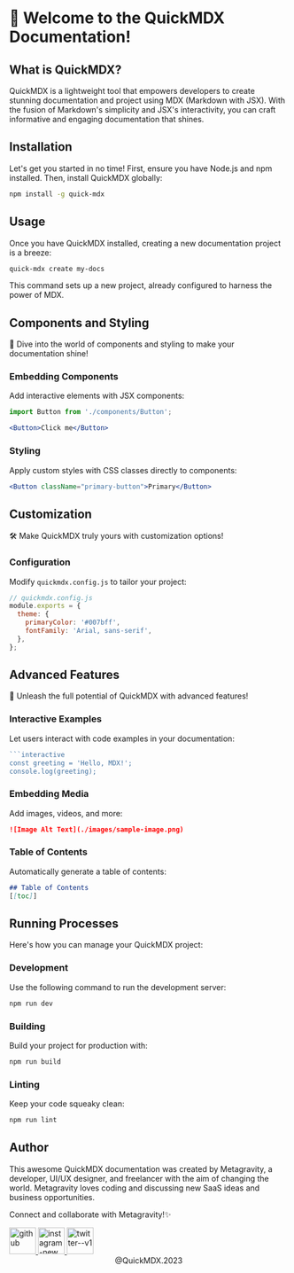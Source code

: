 # 🚀 Welcome to the QuickMDX Documentation! 

## What is QuickMDX?

QuickMDX is a lightweight tool that empowers developers to create stunning documentation and project using MDX (Markdown with JSX). With the fusion of Markdown's simplicity and JSX's interactivity, you can craft informative and engaging documentation that shines.

## Installation

Let's get you started in no time! First, ensure you have Node.js and npm installed. Then, install QuickMDX globally:

```bash
npm install -g quick-mdx
```

## Usage

Once you have QuickMDX installed, creating a new documentation project is a breeze:

```bash
quick-mdx create my-docs
```

This command sets up a new project, already configured to harness the power of MDX.

## Components and Styling

🎨 Dive into the world of components and styling to make your documentation shine!

### Embedding Components

Add interactive elements with JSX components:

```jsx
import Button from './components/Button';

<Button>Click me</Button>
```

### Styling

Apply custom styles with CSS classes directly to components:

```jsx
<Button className="primary-button">Primary</Button>
```

## Customization

🛠️ Make QuickMDX truly yours with customization options!

### Configuration

Modify `quickmdx.config.js` to tailor your project:

```javascript
// quickmdx.config.js
module.exports = {
  theme: {
    primaryColor: '#007bff',
    fontFamily: 'Arial, sans-serif',
  },
};
```

## Advanced Features

🚀 Unleash the full potential of QuickMDX with advanced features!

### Interactive Examples

Let users interact with code examples in your documentation:

```jsx
```interactive
const greeting = 'Hello, MDX!';
console.log(greeting);
```

### Embedding Media

Add images, videos, and more:

```markdown
![Image Alt Text](./images/sample-image.png)
```

### Table of Contents

Automatically generate a table of contents:

```markdown
## Table of Contents
[[toc]]
```

## Running Processes

Here's how you can manage your QuickMDX project:

### Development

Use the following command to run the development server:

```bash
npm run dev
```

### Building

Build your project for production with:

```bash
npm run build
```

### Linting

Keep your code squeaky clean:

```bash
npm run lint
```

## Author

This awesome QuickMDX documentation was created by Metagravity, a developer, UI/UX designer, and freelancer with the aim of changing the world. Metagravity loves coding and discussing new SaaS ideas and business opportunities.

Connect and collaborate with Metagravity!✨

<div class="centered-container">
<a href="https://github.com/meta-gravity">
  <img width="48" height="48" src="https://img.icons8.com/sf-black-filled/64/github.png" alt="github"/>
</a>
<a href="https://www.instagram.com/metagravity0/">
  <img width="48" height="48" src="https://img.icons8.com/pulsar-color/48/000000/instagram-new.png" alt="instagram-new"/>
</a>

<a href="https://twitter.com/Metagravity0">
  <img width="48" height="48" src="https://img.icons8.com/color/48/twitter--v1.png" alt="twitter--v1"/>
</a>
</div>

<center>
@QuickMDX.2023
</center>